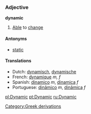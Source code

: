 ===Adjective===
'''dynamic'''

# [[Able]] to [[change]]

====Antonyms====
*[[static]]

====Translations====
*Dutch: [[dynamisch]], [[dynamische]]
*French: [[dynamique]] ''m, f''
*Spanish: [[dinamico]] ''m'', [[dinamica]] ''f''
*Portuguese: [[dinâmico]] ''m'', [[dinâmica]] ''f''

[[Category:Greek derivations]]

[[pl:Dynamic]]
[[pt:Dynamic]]
[[ru:Dynamic]]